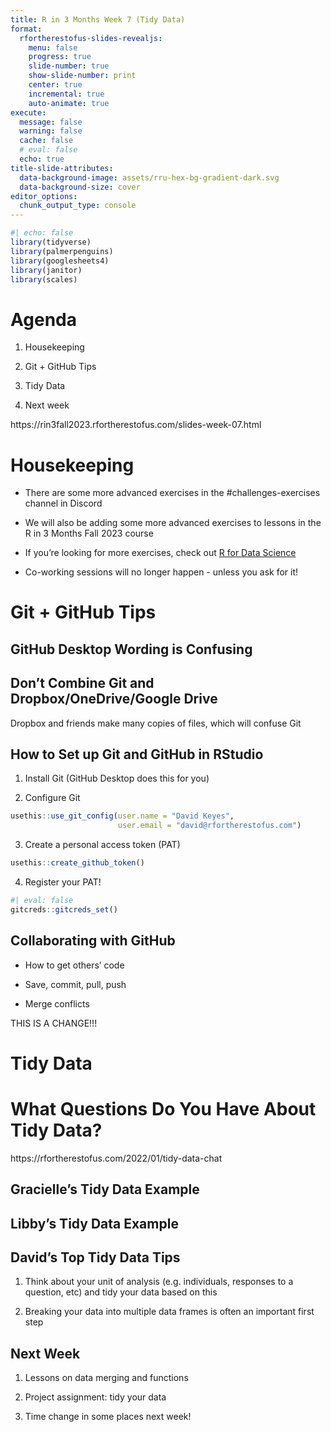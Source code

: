 ```yaml
---
title: R in 3 Months Week 7 (Tidy Data)
format:
  rfortherestofus-slides-revealjs:
    menu: false
    progress: true
    slide-number: true
    show-slide-number: print
    center: true
    incremental: true
    auto-animate: true
execute: 
  message: false
  warning: false
  cache: false
  # eval: false
  echo: true
title-slide-attributes:
  data-background-image: assets/rru-hex-bg-gradient-dark.svg
  data-background-size: cover
editor_options: 
  chunk_output_type: console
---
```


```r
#| echo: false
library(tidyverse)
library(palmerpenguins)
library(googlesheets4)
library(janitor)
library(scales)
```

# Agenda

1. Housekeeping

1. Git + GitHub Tips

1. Tidy Data

1. Next week

::: {.notes}
https://rin3fall2023.rfortherestofus.com/slides-week-07.html
:::

# Housekeeping

- There are some more advanced exercises in the #challenges-exercises channel in Discord

- We will also be adding some more advanced exercises to lessons in the R in 3 Months Fall 2023 course

- If you're looking for more exercises, check out [R for Data Science](https://r4ds.hadley.nz/)

- Co-working sessions will no longer happen - unless you ask for it! 

# Git + GitHub Tips {.inverse}

## GitHub Desktop Wording is Confusing

## Don't Combine Git and Dropbox/OneDrive/Google Drive

::: {.fragment}
Dropbox and friends make many copies of files, which will confuse Git
:::

## How to Set up Git and GitHub in RStudio

1. Install Git (GitHub Desktop does this for you)

2. Configure Git

::: {.fragment}
```r
usethis::use_git_config(user.name = "David Keyes", 
                        user.email = "david@rfortherestofus.com")
```
:::

3. Create a personal access token (PAT)

::: {.fragment}
```r
usethis::create_github_token()
```
:::

4. Register your PAT!

::: {.fragment}
```r
#| eval: false
gitcreds::gitcreds_set()
```
:::

## Collaborating with GitHub

- How to get others' code

- Save, commit, pull, push

- Merge conflicts

THIS IS A CHANGE!!!

# Tidy Data {.inverse}

# What Questions Do You Have About Tidy Data? {.inverse}

::: {.notes}
https://rfortherestofus.com/2022/01/tidy-data-chat
:::

## Gracielle's Tidy Data Example

## Libby's Tidy Data Example

## David's Top Tidy Data Tips

1. Think about your unit of analysis (e.g. individuals, responses to a question, etc) and tidy your data based on this

1. Breaking your data into multiple data frames is often an important first step

## Next Week

1. Lessons on data merging and functions

1. Project assignment: tidy your data

1. Time change in some places next week!





